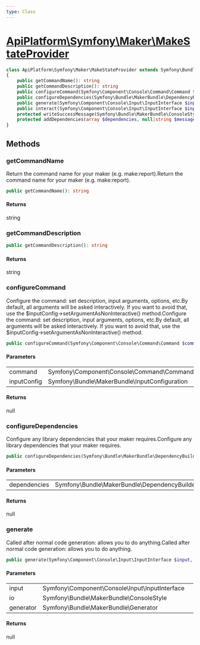 ```yaml
---
type: Class
---
```


# [ApiPlatform\Symfony\Maker\MakeStateProvider](/docs/v3.2/reference/Symfony/Maker/MakeStateProvider)



```php
class ApiPlatform\Symfony\Maker\MakeStateProvider extends Symfony\Bundle\MakerBundle\Maker\AbstractMaker implements Symfony\Bundle\MakerBundle\MakerInterface
{
    public getCommandName(): string
    public getCommandDescription(): string
    public configureCommand(Symfony\Component\Console\Command\Command $command, Symfony\Bundle\MakerBundle\InputConfiguration $inputConfig): null
    public configureDependencies(Symfony\Bundle\MakerBundle\DependencyBuilder $dependencies): null
    public generate(Symfony\Component\Console\Input\InputInterface $input, Symfony\Bundle\MakerBundle\ConsoleStyle $io, Symfony\Bundle\MakerBundle\Generator $generator): null
    public interact(Symfony\Component\Console\Input\InputInterface $input, Symfony\Bundle\MakerBundle\ConsoleStyle $io, Symfony\Component\Console\Command\Command $command): null
    protected writeSuccessMessage(Symfony\Bundle\MakerBundle\ConsoleStyle $io): null
    protected addDependencies(array $dependencies, null|string $message): string
}
```
## Methods

### getCommandName

Return the command name for your maker (e.g. make:report).Return the command name for your maker (e.g. make:report).

```php
public getCommandName(): string
```

#### Returns

string

### getCommandDescription



```php
public getCommandDescription(): string
```

#### Returns

string

### configureCommand

Configure the command: set description, input arguments, options, etc.By default, all arguments will be asked interactively. If you want
to avoid that, use the $inputConfig->setArgumentAsNonInteractive() method.Configure the command: set description, input arguments, options, etc.By default, all arguments will be asked interactively. If you want
to avoid that, use the $inputConfig->setArgumentAsNonInteractive() method.

```php
public configureCommand(Symfony\Component\Console\Command\Command $command, Symfony\Bundle\MakerBundle\InputConfiguration $inputConfig): null
```

#### Parameters

<table><tbody>
<tr><td>command</td><td>Symfony\Component\Console\Command\Command</td><td></td></tr><tr><td>inputConfig</td><td>Symfony\Bundle\MakerBundle\InputConfiguration</td><td></td></tr>
</tbody>
</table>

#### Returns

null

### configureDependencies

Configure any library dependencies that your maker requires.Configure any library dependencies that your maker requires.

```php
public configureDependencies(Symfony\Bundle\MakerBundle\DependencyBuilder $dependencies): null
```

#### Parameters

<table><tbody>
<tr><td>dependencies</td><td>Symfony\Bundle\MakerBundle\DependencyBuilder</td><td></td></tr>
</tbody>
</table>

#### Returns

null

### generate

Called after normal code generation: allows you to do anything.Called after normal code generation: allows you to do anything.

```php
public generate(Symfony\Component\Console\Input\InputInterface $input, Symfony\Bundle\MakerBundle\ConsoleStyle $io, Symfony\Bundle\MakerBundle\Generator $generator): null
```

#### Parameters

<table><tbody>
<tr><td>input</td><td>Symfony\Component\Console\Input\InputInterface</td><td></td></tr><tr><td>io</td><td>Symfony\Bundle\MakerBundle\ConsoleStyle</td><td></td></tr><tr><td>generator</td><td>Symfony\Bundle\MakerBundle\Generator</td><td></td></tr>
</tbody>
</table>

#### Returns

null
